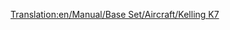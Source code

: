 [[Translation:en/Manual/Base Set/Aircraft/Kelling K7]]

{{fr/Manual/Base Set/Aircraft/Avion|Nom=Kelling K7
|Image=[[File:en/Manual/Base Set/Aircraft/KellingK7.png|Kelling K7]]
|Coût=41 015 (82 030)
|Vitesse=947 km/h (592 MPH)
|Entretien=6 468 (12 936)
|Conception=2036
|Vie=25
|Capacité=180 passagers & 60 sacs de courrier
|Description=Avion futuriste et fictif. Kelling est une société inconnue fabriquant seulement un diesel sous les tropiques.
|Réalité=Fictif
}}